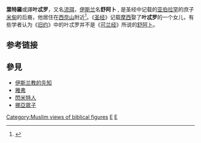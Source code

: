 '''葉特羅'''或譯'''叶忒罗'''，又名[[流珥|流珥]]，[[伊斯兰|伊斯兰]]名'''舒阿卜''' , 是圣经中记载的[[亚伯拉罕|亚伯拉罕]]的庶子[[米甸|米甸]]的后裔，他居住在[[西奈山|西奈山]]附近<ref>{{Cite web |url=http://www.christianstudy.com/data/dict/biography/jethro.html |title=葉忒羅（Jethro） |accessdate=2014-04-14 |archive-date=2013-05-20 |archive-url=https://web.archive.org/web/20130520112751/http://www.christianstudy.com/data/dict/biography/jethro.html |dead-url=no }}</ref>。《[[圣经|圣经]]》记载[[摩西|摩西]]娶了'''叶忒罗'''的一个女儿，有些学者认为《[[旧约|旧约]]》中的叶忒罗并不是《[[可兰经|可兰经]]》所说的[[舒阿卜|舒阿卜]]。

==参考链接==
 	
{{reflist}}
 	
==參見==
*[[伊斯兰教的先知|伊斯兰教的先知]]
*[[雅弗|雅弗]]
*[[閃米特人|閃米特人]]
*[[挪亞眾子|挪亞眾子]]
 		 	
	
{{伊斯蘭教先知}}
	
[[Category:Muslim_views_of_biblical_figures|Category:Muslim views of biblical figures]]
	
[[Category:古兰经人物|E]]
 	
[[Category:聖經人物|E]]